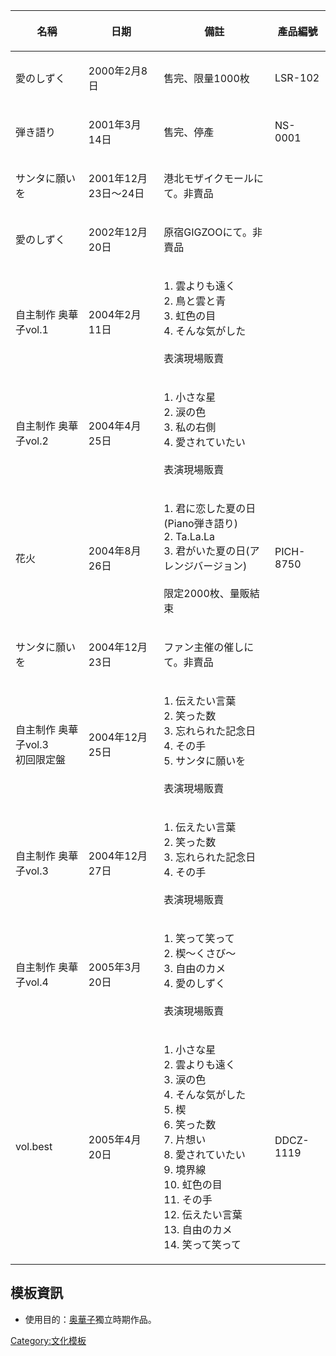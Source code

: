 {| class="wikitable" 
|+
!名稱!!日期!!備註!!產品編號
|-
!愛のしずく
|2000年2月8日||售完、限量1000枚||LSR-102
|-
!弾き語り
|2001年3月14日||售完、停產||NS-0001
|-
!サンタに願いを
|2001年12月23日～24日||港北モザイクモールにて。非賣品||
|-
!愛のしずく
|2002年12月20日||原宿GIGZOOにて。非賣品||
|-
!自主制作 奥華子vol.1
|2004年2月11日||1. 雲よりも遠く<br/>2. 鳥と雲と青<br/>3. 虹色の目<br/>4. そんな気がした<br/><br/>表演現場販賣||
|-
!自主制作 奥華子vol.2
|2004年4月25日||1. 小さな星<br/>2. 涙の色<br/>3. 私の右側<br/>4. 愛されていたい<br/><br/>表演現場販賣||
|-
!花火
|2004年8月26日||1. 君に恋した夏の日(Piano弾き語り)<br/>2. Ta.La.La<br/>3. 君がいた夏の日(アレンジバージョン)<br/><br/>限定2000枚、量販結束||PICH-8750
|-
!サンタに願いを
|2004年12月23日||ファン主催の催しにて。非賣品||
|-
!自主制作 奥華子vol.3<br/>初回限定盤
|2004年12月25日||1. 伝えたい言葉<br/>2. 笑った数<br/>3. 忘れられた記念日<br/>4. その手<br/>5. サンタに願いを<br/><br/>表演現場販賣||
|-
!自主制作 奥華子vol.3
|2004年12月27日||1. 伝えたい言葉<br/>2. 笑った数<br/>3. 忘れられた記念日<br/>4. その手<br/><br/>表演現場販賣||
|-
!自主制作 奥華子vol.4
|2005年3月20日||1. 笑って笑って<br/>2. 楔～くさび～<br/>3. 自由のカメ<br/>4. 愛のしずく<br/><br/>表演現場販賣||
|-
!vol.best
|2005年4月20日||1. 小さな星<br/>2. 雲よりも遠く<br/>3. 涙の色<br/>4. そんな気がした<br/>5. 楔<br/>6. 笑った数<br/>7. 片想い<br/>8. 愛されていたい<br/>9. 境界線<br/>10. 虹色の目<br/>11. その手<br/>12. 伝えたい言葉<br/>13. 自由のカメ<br/>14. 笑って笑って||DDCZ-1119
|}
<noinclude>
==模板資訊==
*使用目的：[[奥華子]]獨立時期作品。
[[Category:文化模板]]

</noinclude>